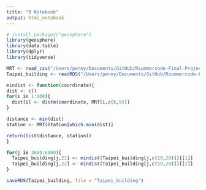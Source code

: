 ```yaml
---
title: "R Notebook"
output: html_notebook
---
```


```r
# install.packages("geosphere")
library(geosphere)
library(data.table)
library(dplyr)
library(tidyverse)
```

```r
MRT <- read_csv("/Users/penny/Documents/GitHub/Rsummercode-Final-Project/code/MRT.csv")
Taipei_building <- readRDS("/Users/penny/Documents/GitHub/Rsummercode-Final-Project/code/Taipei_building")

mindist <- function(coordinate){
dist <- c()
for(i in 1:108){
  dist[i] <- distm(coordinate, MRT[i,c(6,5)])
}

distance <- min(dist)
station <- MRT$Station[which.min(dist)]

return(list(distance, station))
}

for(j in 3600:6000){
  Taipei_building[j,21] <- mindist(Taipei_building[j,c(19,20)])[[1]]
  Taipei_building[j,22] <- mindist(Taipei_building[j,c(19,20)])[[2]]
}

saveRDS(Taipei_building, file = "Taipei_building")
```

